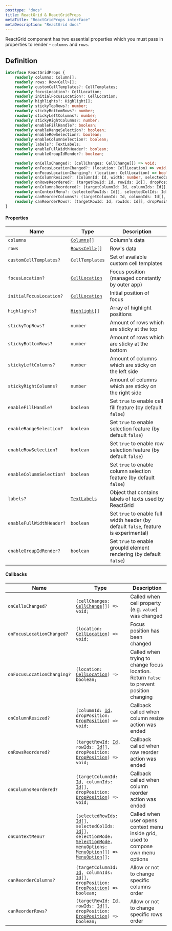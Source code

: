 ```yaml
---
posttype: "docs"
title: ReactGrid & ReactGridProps
metaTitle: "ReactGridProps interface"
metaDescription: "ReactGrid docs"
---
```


ReactGrid component has two essential properties which you must pass in properties to render - `columns` and `rows`.

## Definition

```ts
interface ReactGridProps {
    readonly columns: Column[];
    readonly rows: Row<Cell>[];
    readonly customCellTemplates?: CellTemplates;
    readonly focusLocation?: CellLocation;
    readonly initialFocusLocation?: CellLocation;
    readonly highlights?: Highlight[];
    readonly stickyTopRows?: number;
    readonly stickyBottomRows?: number;
    readonly stickyLeftColumns?: number;
    readonly stickyRightColumns?: number;
    readonly enableFillHandle?: boolean;
    readonly enableRangeSelection?: boolean;
    readonly enableRowSelection?: boolean;
    readonly enableColumnSelection?: boolean;
    readonly labels?: TextLabels;
    readonly enableFullWidthHeader?: boolean;
    readonly enableGroupIdRender?: boolean;

    readonly onCellsChanged?: (cellChanges: CellChange[]) => void;
    readonly onFocusLocationChanged?: (location: CellLocation) => void;
    readonly onFocusLocationChanging?: (location: CellLocation) => boolean;
    readonly onColumnResized?: (columnId: Id, width: number, selectedColIds: Id[]) => void;
    readonly onRowsReordered?: (targetRowId: Id, rowIds: Id[], dropPosition: DropPosition) => void;
    readonly onColumnsReordered?: (targetColumnId: Id, columnIds: Id[], dropPosition: DropPosition) => void;
    readonly onContextMenu?: (selectedRowIds: Id[], selectedColIds: Id[], selectionMode: SelectionMode, menuOptions: MenuOption[]) => MenuOption[];
    readonly canReorderColumns?: (targetColumnId: Id, columnIds: Id[], dropPosition: DropPosition) => boolean;
    readonly canReorderRows?: (targetRowId: Id, rowIds: Id[], dropPosition: DropPosition) => boolean;
}
```

#### Properties

Name                            | Type                                                              | Description |
------------------------        | ---------------------------                                       | -------------  |
`columns`                       | [`Columns`](/docs/3.1/7-api/0-interfaces/3-column/)`[]`           | Column's data |
`rows`                          | [`Rows<Cell>`](/docs/3.1/7-api/0-interfaces/2-row/)`[]`           | Row's data |
`customCellTemplates?`          | `CellTemplates`                                                   | Set of available custom cell templates |
`focusLocation?`                | [`CellLocation`](/docs/3.1/7-api/0-interfaces/6-cell-location/)   | Focus position (managed constantly by outer app) |
`initialFocusLocation?`         | [`CellLocation`](/docs/3.1/7-api/0-interfaces/6-cell-location/)   | Initial position of focus |
`highlights?`                   | [`Highlight`](/docs/3.1/7-api/0-interfaces/9-highlight/)`[]`      | Array of highlight positions |
`stickyTopRows?`                | `number`                                                          | Amount of rows which are sticky at the top |
`stickyBottomRows?`             | `number`                                                          | Amount of rows which are sticky at the bottom |
`stickyLeftColumns?`            | `number`                                                          | Amount of columns which are sticky on the left side |
`stickyRightColumns?`           | `number`                                                          | Amount of columns which are sticky on the right side |
`enableFillHandle?`             | `boolean`                                                         | Set `true` to enable cell fill feature (by default `false`) |
`enableRangeSelection?`         | `boolean`                                                         | Set `true` to enable selection feature (by default `false`) |
`enableRowSelection?`           | `boolean`                                                         | Set `true` to enable row selection feature (by default `false`) |
`enableColumnSelection?`        | `boolean`                                                         | Set `true` to enable column selection feature (by default `false`) |
`labels?`                       | [`TextLabels`](/docs/3.1/7-api/0-interfaces/90-textlabels/)       | Object that contains labels of texts used by ReactGrid |
`enableFullWidthHeader?`        | `boolean`                                                         | Set `true` to enable full width header (by default `false`, feature is experimental) |
`enableGroupIdRender?`          | `boolean`                                                         | Set `true` to enable groupId element rendering (by default `false`) |

#### Callbacks

Name                        | Type  | Description  |
------------------------    | ----- | ------------ |
`onCellsChanged?`           | `(cellChanges: `[`CellChange`](/docs/3.1/7-api/1-types/2-cell-change/)`[]) => void;`                                                                                                                                                                                                                                                                          | Called when cell property (e.g. `value`) was changed |
`onFocusLocationChanged?`   | `(location: `[`CellLocation`](/docs/3.1/7-api/0-interfaces/6-cell-location/)`) => void;`                                                                                                                                                                                                                                                                      | Focus position has been changed |
`onFocusLocationChanging?`  | `(location: `[`CellLocation`](/docs/3.1/7-api/0-interfaces/6-cell-location/)`) => boolean;`                                                                                                                                                                                                                                                                   | Called when trying to change focus location. Return `false` to prevent position changing |
`onColumnResized?`          | `(columnId: `[`Id`](/docs/3.1/7-api/1-types/4-id/)`, dropPosition: `[`DropPosition`](/docs/3.1/7-api/1-types/5-drop-position/)`) => void;`                                                                                                                                                                                                                    | Callback called when column resize action was ended |
`onRowsReordered?`          | `(targetRowId: `[`Id`](/docs/3.1/7-api/1-types/4-id/)`, rowIds: `[`Id`](/docs/3.1/7-api/1-types/4-id/)`[], dropPosition: `[`DropPosition`](/docs/3.1/7-api/1-types/5-drop-position/)`) => void;`                                                                                                                                                              | Callback called when row reorder action was ended |
`onColumnsReordered?`       | `(targetColumnId: `[`Id`](/docs/3.1/7-api/1-types/4-id/)`, columnIds: `[`Id`](/docs/3.1/7-api/1-types/4-id/)`[], dropPosition: `[`DropPosition`](/docs/3.1/7-api/1-types/5-drop-position/)`) => void;`                                                                                                                                                        | Callback called when column reorder action was ended |
`onContextMenu?`            | `(selectedRowIds: `[`Id`](/docs/3.1/7-api/1-types/4-id/)`[], selectedColIds: `[`Id`](/docs/3.1/7-api/1-types/4-id/)`[], selectionMode: `[`SelectionMode`](/docs/3.1/7-api/1-types/7-selection-mode/)`, menuOptions: `[`MenuOption`](/docs/3.1/7-api/0-interfaces/8-menuoption/)`[]) => `[`MenuOption`](/docs/3.1/7-api/0-interfaces/8-menuoption/)`[];`       | Called when user opens context menu inside grid, used to compose own menu options |
`canReorderColumns?`        | `(targetColumnId: `[`Id`](/docs/3.1/7-api/1-types/4-id/)`, columnIds: `[`Id`](/docs/3.1/7-api/1-types/4-id/)`[], dropPosition: `[`DropPosition`](/docs/3.1/7-api/1-types/5-drop-position/)`) => boolean;`                                                                                                                                                     | Allow or not to change specific columns order |
`canReorderRows?`           | `(targetRowId: `[`Id`](/docs/3.1/7-api/1-types/4-id/)`, rowIds: `[`Id`](/docs/3.1/7-api/1-types/4-id/)`[], dropPosition: `[`DropPosition`](/docs/3.1/7-api/1-types/5-drop-position/)`) => boolean;`                                                                                                                                                           | Allow or not to change specific rows order | 